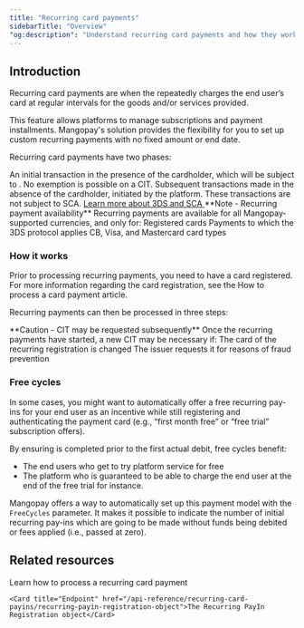 ```yaml
---
title: "Recurring card payments"
sidebarTitle: "Overview"
"og:description": "Understand recurring card payments and how they work, with customizable options for subscriptions and installments."
---
```


  
## Introduction

Recurring card payments are when the <Platform content="platform" /> repeatedly charges the end user’s card at regular intervals for the goods and/or services provided.

This feature allows platforms to manage subscriptions and payment installments. Mangopay's solution provides the flexibility for you to set up custom recurring payments with no fixed amount or end date.

Recurring card payments have two phases:

<CardGroup cols={2}>
    <Card title="Customer-initiated transaction (CIT)">
        An initial transaction in the presence of the cardholder, which will be
        subject to <Sca content="SCA" />. No exemption is possible on a CIT.
    </Card>
    <Card title="Merchant-initiated transactions (MIT)">
        Subsequent transactions made in the absence of the cardholder, initiated
        by the platform. These transactions are not subject to SCA.
    </Card>
</CardGroup>

<a href="#" class="btn Secondary normal">
    Learn more about 3DS and SCA
</a>

<Note>
    **Note - Recurring payment availability** Recurring payments are available
    for all Mangopay-supported currencies, and only for: Registered cards
    Payments to which the 3DS protocol applies CB, Visa, and Mastercard card
    types
</Note>

### How it works

Prior to processing recurring payments, you need to have a card registered. For more information regarding the card registration, see the How to process a card payment article.

Recurring payments can then be processed in three steps:

<Steps>
    <Step title="Create the Recurring Registration object to store information about the future recurring payments." />
    <Step title="Process the first recurring payment (CIT) within 24 hours of the card registration." />
    <Step title="Process the subsequent recurring payments (MIT) at the defined intervals." />
</Steps>

<Warning>
    **Caution - CIT may be requested subsequently** Once the recurring payments
    have started, a new CIT may be necessary if: The card of the recurring
    registration is changed The issuer requests it for reasons of fraud
    prevention
</Warning>

### Free cycles

In some cases, you might want to automatically offer a free recurring pay-ins for your end user as an incentive while still registering and authenticating the payment card (e.g., “first month free” or “free trial” subscription offers).

By ensuring <Sca content="SCA" /> is completed prior to the first actual debit, free cycles benefit:

-   The end users who get to try platform service for free
-   The platform who is guaranteed to be able to charge the end user at the end of the free trial for instance.

Mangopay offers a way to automatically set up this payment model with the `FreeCycles` parameter. It makes it possible to indicate the number of initial recurring pay-ins which are going to be made without funds being debited or fees applied (i.e., passed at zero).

## Related resources

<CardGroup col={2}> 
    <Card title="How to" href="/how-to/process-recurring-card-payment">Learn how to process a recurring card payment</Card>  

    <Card title="Endpoint" href="/api-reference/recurring-card-payins/recurring-payin-registration-object">The Recurring PayIn Registration object</Card>  
</CardGroup>